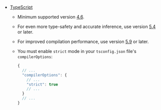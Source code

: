 - [TypeScript](https://www.typescriptlang.org/)
  - Minimum supported version [4.6](https://devblogs.microsoft.com/typescript/announcing-typescript-4-6/#indexed-access-inference-improvements).
  - For even more type-safety and accurate inference, use version [5.4](https://devblogs.microsoft.com/typescript/announcing-typescript-5-4/#notable-behavioral-changes) or later.
  - For improved compilation performance, use version [5.9](https://devblogs.microsoft.com/typescript/announcing-typescript-5-9/#cache-instantiations-on-mappers) or later.
  - You must enable `strict` mode in your `tsconfig.json` file's `compilerOptions`:

    ```ts title="tsconfig.json"
    {
      // ...
      "compilerOptions": {
        // ...
        "strict": true
        // ...
      }
      // ...
    }
    ```
